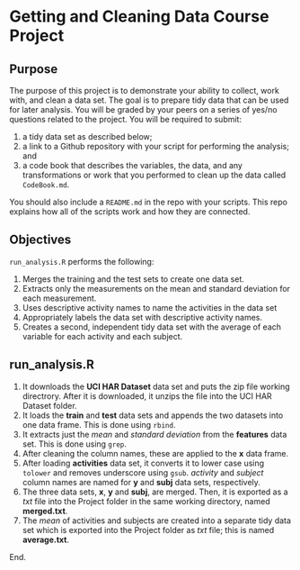 Getting and Cleaning Data Course Project
========================================================

Purpose 
-----------------

The purpose of this project is to demonstrate your ability to collect, work with, and clean a data set. The goal is to prepare tidy data that can be used for later analysis. You will be graded by your peers on a series of yes/no questions related to the project. You will be required to submit: 

1. a tidy data set as described below;
2. a link to a Github repository with your script for performing the analysis; and 
3. a code book that describes the variables, the data, and any transformations or work that you performed to clean up the data called ``CodeBook.md``. 

You should also include a ``README.md`` in the repo with your scripts. This repo explains how all of the scripts work and how they are connected.  

Objectives
-----------------

`run_analysis.R` performs the following:

1. Merges the training and the test sets to create one data set.
2. Extracts only the measurements on the mean and standard deviation for each measurement. 
3. Uses descriptive activity names to name the activities in the data set
4. Appropriately labels the data set with descriptive activity names. 
5. Creates a second, independent tidy data set with the average of each variable for each activity and each subject. 


run_analysis.R
-----------------

1. It downloads the **UCI HAR Dataset** data set and puts the zip file working directrory. After it is downloaded, it unzips the file into the UCI HAR Dataset folder. 
2. It loads the **train** and **test** data sets and appends the two datasets into one data frame. This is done using `rbind`.
3. It extracts just the *mean* and *standard deviation* from the **features** data set. This is done using `grep`.
4. After cleaning the column names, these are applied to the **x** data frame.  
5. After loading **activities** data set, it converts it to lower case using `tolower` and removes underscore using `gsub`. *activity* and *subject* column names are named for **y** and **subj** data sets, respectively.
6. The three data sets, **x**, **y** and **subj**, are merged. Then, it is exported as a *txt* file into the Project folder in the same working directory, named **merged.txt**.
7. The *mean* of activities and subjects are created into a separate tidy data set which is exported into the Project folder as *txt* file; this is named **average.txt**.


End.